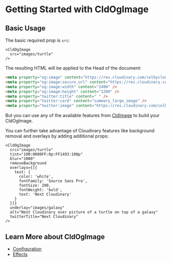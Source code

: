 

<Head>
  <title>CldOgImage - Next Cloudinary</title>
</Head>

<OgImage title="CldOgImage" />

# Getting Started with CldOgImage

## Basic Usage

The basic required prop is `src`:

```
<CldOgImage
  src="images/turtle"
/>
```

The resulting HTML will be applied to the Head of the document:

```html
<meta property="og:image" content="https://res.cloudinary.com/colbycloud-next-cloudinary/image/upload/c_fill,w_2400,h_1200,g_center/f_auto/q_auto/v1/images/galaxy" />
<meta property="og:image:secure_url" content="https://res.cloudinary.com/colbycloud-next-cloudinary/image/upload/c_fill,w_2400,h_1200,g_center/f_auto/q_auto/v1/images/galaxy" />
<meta property="og:image:width" content="2400" />
<meta property="og:image:height" content="1200" />
<meta property="twitter:title" content=" " />
<meta property="twitter:card" content="summary_large_image" />
<meta property="twitter:image" content="https://res.cloudinary.com/colbycloud-next-cloudinary/image/upload/c_fill,w_2400,h_1200,g_center/f_auto/q_auto/v1/images/galaxy" />
```

But you can use any of the available features from [CldImage](/components/cldimage/configuration) to build your CldOgImage.

You can further take advantage of Cloudinary features like background removal and overlays by adding additional props:

```
<CldOgImage
  src="images/turtle"
  tint="100:0000FF:0p:FF1493:100p"
  blur="2000"
  removeBackground
  overlays={[{
    text: {
      color: 'white',
      fontFamily: 'Source Sans Pro',
      fontSize: 200,
      fontWeight: 'bold',
      text: 'Next Cloudinary'
    }
  }]}
  underlay="images/galaxy"
  alt="Next Cloudinary over picture of a turtle on top of a galaxy"
  twitterTitle="Next Cloudinary"
/>
```

## Learn More about CldOgImage
* [Configuration](/components/cldogimage/configuration)
* [Effects](/components/cldogimage/effects)